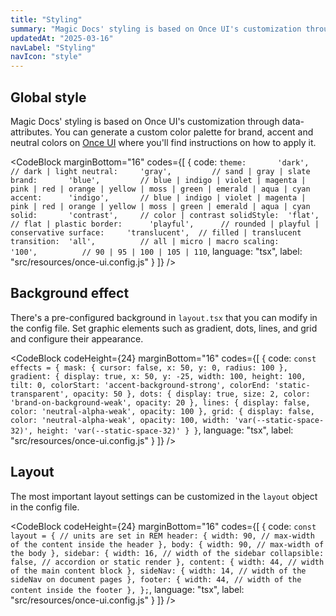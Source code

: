 ```yaml
---
title: "Styling"
summary: "Magic Docs' styling is based on Once UI's customization through data-attributes."
updatedAt: "2025-03-16"
navLabel: "Styling"
navIcon: "style"
---
```


## Global style

Magic Docs' styling is based on Once UI's customization through data-attributes. You can generate a custom color palette for brand, accent and neutral colors on [Once UI](https://once-ui.com/customize) where you'll find instructions on how to apply it.

<CodeBlock
    marginBottom="16"
    codes={[
  {
    code:
`theme:       'dark',         // dark | light
neutral:     'gray',         // sand | gray | slate
brand:       'blue',         // blue | indigo | violet | magenta | pink | red | orange | yellow | moss | green | emerald | aqua | cyan
accent:      'indigo',       // blue | indigo | violet | magenta | pink | red | orange | yellow | moss | green | emerald | aqua | cyan
solid:       'contrast',     // color | contrast
solidStyle:  'flat',         // flat | plastic
border:      'playful',      // rounded | playful | conservative
surface:     'translucent',  // filled | translucent
transition:  'all',          // all | micro | macro
scaling:     '100',          // 90 | 95 | 100 | 105 | 110`, 
    language: "tsx",
    label: "src/resources/once-ui.config.js"
  }
]} />

## Background effect

There's a pre-configured background in `layout.tsx` that you can modify in the config file. Set graphic elements such as gradient, dots, lines, and grid and configure their appearance.

<CodeBlock
    codeHeight={24}
    marginBottom="16"
    codes={[
  {
    code:
`const effects = {
    mask: {
      cursor: false,
      x: 50,
      y: 0,
      radius: 100
    },
    gradient: {
      display: true,
      x: 50,
      y: -25,
      width: 100,
      height: 100,
      tilt: 0,
      colorStart: 'accent-background-strong',
      colorEnd: 'static-transparent',
      opacity: 50
    },
    dots: {
      display: true,
      size: 2,
      color: 'brand-on-background-weak',
      opacity: 20
    },
    lines: {
      display: false,
      color: 'neutral-alpha-weak',
      opacity: 100
    },
    grid: {
      display: false,
      color: 'neutral-alpha-weak',
      opacity: 100,
      width: 'var(--static-space-32)',
      height: 'var(--static-space-32)'
    }
}`, 
    language: "tsx",
    label: "src/resources/once-ui.config.js"
  }
]} />

## Layout

The most important layout settings can be customized in the `layout` object in the config file.

<CodeBlock
    codeHeight={24}
    marginBottom="16"
    codes={[
  {
    code:
`const layout = {
    // units are set in REM
    header: {
      width: 90, // max-width of the content inside the header
    },
    body: {
      width: 90, // max-width of the body
    },
    sidebar: {
      width: 16, // width of the sidebar
      collapsible: false, // accordion or static render
    },
    content: {
      width: 44, // width of the main content block
    },
    sideNav: {
      width: 14, // width of the sideNav on document pages
    },
    footer: {
      width: 44, // width of the content inside the footer
    },
};`, 
    language: "tsx",
    label: "src/resources/once-ui.config.js"
  }
]} />